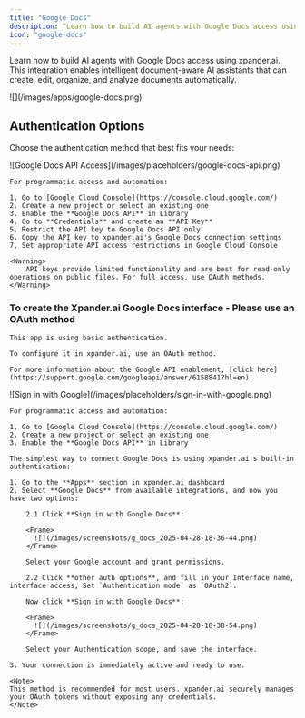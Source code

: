 ```yaml
---
title: "Google Docs"
description: “Learn how to build AI agents with Google Docs access using xpander.ai. This integration enables intelligent document-aware AI assistants that can create, edit, organize, and analyze documents automatically.”
icon: "google-docs"
---
```


Learn how to build AI agents with Google Docs access using xpander.ai. This integration enables intelligent document-aware AI assistants that can create, edit, organize, and analyze documents automatically.

<Frame>
![](/images/apps/google-docs.png)
</Frame>


## Authentication Options

Choose the authentication method that best fits your needs:

<Tabs>
  <Tab title="API Access">
    <Frame caption="Google Docs API access configuration">
      ![Google Docs API Access](/images/placeholders/google-docs-api.png)
    </Frame>


    For programmatic access and automation:

    1. Go to [Google Cloud Console](https://console.cloud.google.com/)
    2. Create a new project or select an existing one
    3. Enable the **Google Docs API** in Library
    4. Go to **Credentials** and create an **API Key**
    5. Restrict the API key to Google Docs API only
    6. Copy the API key to xpander.ai's Google Docs connection settings
    7. Set appropriate API access restrictions in Google Cloud Console

    <Warning>
        API keys provide limited functionality and are best for read-only operations on public files. For full access, use OAuth methods.
    </Warning>

  ### To create the Xpander.ai Google Docs interface - Please use an OAuth method

    This app is using basic authentication.

    To configure it in xpander.ai, use an OAuth method.

    For more information about the Google API enablement, [click here](https://support.google.com/googleapi/answer/6158841?hl=en).

  </Tab>
  <Tab title="Built-in xpander.ai Auth">
    <Frame caption="Sign in with Google using xpander.ai's built-in authentication">
      ![Sign in with Google](/images/placeholders/sign-in-with-google.png)
    </Frame>

    For programmatic access and automation:

    1. Go to [Google Cloud Console](https://console.cloud.google.com/)
    2. Create a new project or select an existing one
    3. Enable the **Google Docs API** in Library

    The simplest way to connect Google Docs is using xpander.ai's built-in authentication:

    1. Go to the **Apps** section in xpander.ai dashboard
    2. Select **Google Docs** from available integrations, and now you have two options:

        2.1 Click **Sign in with Google Docs**:

        <Frame>
          ![](/images/screenshots/g_docs_2025-04-28-18-36-44.png)
        </Frame>

        Select your Google account and grant permissions.

        2.2 Click **other auth options**, and fill in your Interface name, interface access, Set `Authentication mode` as `OAuth2`.

        Now click **Sign in with Google Docs**:

        <Frame>
          ![](/images/screenshots/g_docs_2025-04-28-18-38-54.png)
        </Frame>

        Select your Authentication scope, and save the interface.

    3. Your connection is immediately active and ready to use.

    <Note>
    This method is recommended for most users. xpander.ai securely manages your OAuth tokens without exposing any credentials.
    </Note>

  </Tab>
</Tabs>
